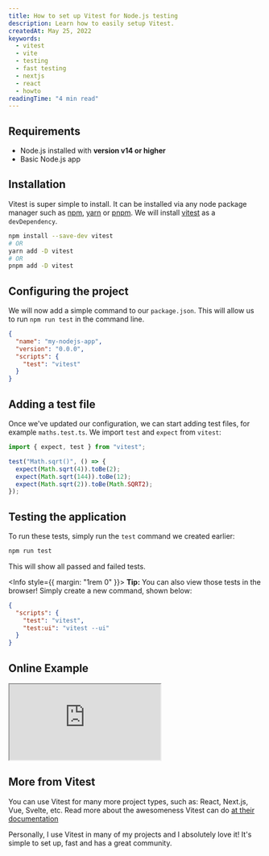 ```yaml
---
title: How to set up Vitest for Node.js testing
description: Learn how to easily setup Vitest.
createdAt: May 25, 2022
keywords:
  - vitest
  - vite
  - testing
  - fast testing
  - nextjs
  - react
  - howto
readingTime: "4 min read"
---
```


## Requirements

- Node.js installed with **version v14 or higher**
- Basic Node.js app

## Installation

Vitest is super simple to install. It can be installed via any node package manager such as [npm](https://npmjs.org), [yarn](https://yarnpkg.org) or [pnpm](https://pnpm.io). We will install [vitest](https://vitest.dev) as a `devDependency`.

```bash
npm install --save-dev vitest
# OR
yarn add -D vitest
# OR
pnpm add -D vitest
```

## Configuring the project

We will now add a simple command to our `package.json`. This will allow us to run `npm run test` in the command line.

```json
{
  "name": "my-nodejs-app",
  "version": "0.0.0",
  "scripts": {
    "test": "vitest"
  }
}
```

## Adding a test file

Once we've updated our configuration, we can start adding test files, for example `maths.test.ts`. We import `test` and `expect` from `vitest`:

```ts title="maths.test.ts"
import { expect, test } from "vitest";

test("Math.sqrt()", () => {
  expect(Math.sqrt(4)).toBe(2);
  expect(Math.sqrt(144)).toBe(12);
  expect(Math.sqrt(2)).toBe(Math.SQRT2);
});
```

## Testing the application

To run these tests, simply run the `test` command we created earlier:

```bash --command=true
npm run test
```

This will show all passed and failed tests.

<Info style={{ margin: "1rem 0" }}>
  **Tip:** You can also view those tests in the browser! Simply create a new command, shown below:

```json {4}
{
  "scripts": {
    "test": "vitest",
    "test:ui": "vitest --ui"
  }
}
```

</Info>

## Online Example

<iframe
  loading="lazy"
  src="https://stackblitz.com/edit/nodejs-vitest-example?ctl=1&embed=1&file=src/math.test.ts&hideNavigation=1"
  title="nodejs-vitest-example"
  sandbox="allow-forms allow-modals allow-popups allow-presentation allow-same-origin allow-scripts"
  style={{ width: "100%", height: 500 }}
  className="rounded-md w-full border-0 overflow-hidden"

> </iframe>

## More from Vitest

You can use Vitest for many more project types, such as: React, Next.js, Vue, Svelte, etc.
Read more about the awesomeness Vitest can do [at their documentation](https://vitest.dev)

Personally, I use Vitest in many of my projects and I absolutely love it! It's simple to set up, fast and has a great community.
